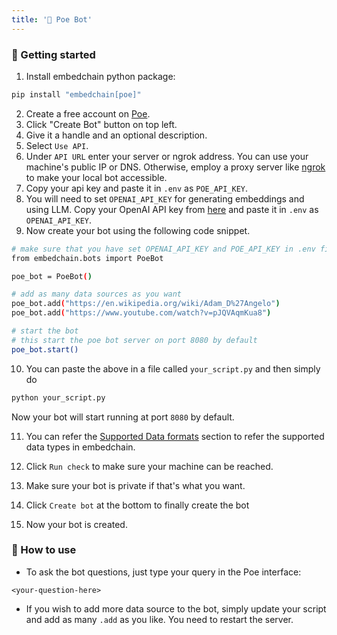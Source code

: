 ```yaml
---
title: '🔮 Poe Bot'
---
```


### 🚀 Getting started

1. Install embedchain python package:

```bash
pip install "embedchain[poe]"
```

2. Create a free account on [Poe](https://www.poe.com?utm_source=embedchain).
3. Click "Create Bot" button on top left.
4. Give it a handle and an optional description.
5. Select `Use API`.
6. Under `API URL` enter your server or ngrok address. You can use your machine's public IP or DNS. Otherwise, employ a proxy server like [ngrok](https://ngrok.com/) to make your local bot accessible.
7. Copy your api key and paste it in `.env` as `POE_API_KEY`.
8. You will need to set `OPENAI_API_KEY` for generating embeddings and using LLM. Copy your OpenAI API key from [here](https://platform.openai.com/account/api-keys) and paste it in `.env` as `OPENAI_API_KEY`.
9. Now create your bot using the following code snippet.

```bash
# make sure that you have set OPENAI_API_KEY and POE_API_KEY in .env file
from embedchain.bots import PoeBot

poe_bot = PoeBot()

# add as many data sources as you want
poe_bot.add("https://en.wikipedia.org/wiki/Adam_D%27Angelo")
poe_bot.add("https://www.youtube.com/watch?v=pJQVAqmKua8")

# start the bot
# this start the poe bot server on port 8080 by default
poe_bot.start()
```

10. You can paste the above in a file called `your_script.py` and then simply do

```bash
python your_script.py
```

Now your bot will start running at port `8080` by default.

11. You can refer the [Supported Data formats](https://docs.embedchain.ai/advanced/data_types) section to refer the supported data types in embedchain.

12. Click `Run check` to make sure your machine can be reached.
13. Make sure your bot is private if that's what you want.
14. Click `Create bot` at the bottom to finally create the bot
15. Now your bot is created.

### 💬 How to use

- To ask the bot questions, just type your query in the Poe interface:
```text
<your-question-here>
```

- If you wish to add more data source to the bot, simply update your script and add as many `.add` as you like. You need to restart the server.
